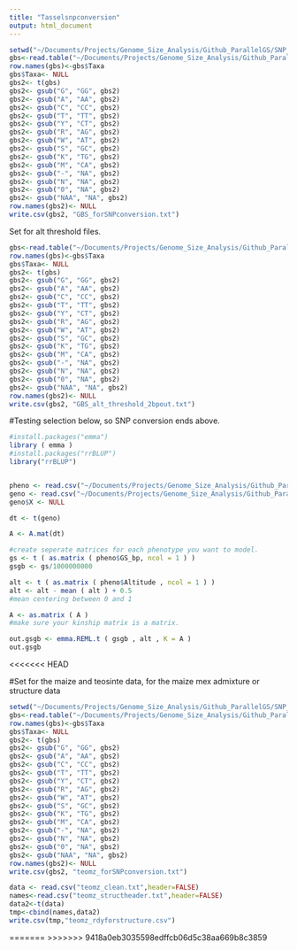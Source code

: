 ```yaml
---
title: "Tasselsnpconversion"
output: html_document
---
```




```r
setwd("~/Documents/Projects/Genome_Size_Analysis/Github_ParallelGS/SNP_data/Mexicana_conversion/")
gbs<-read.table("~/Documents/Projects/Genome_Size_Analysis/Github_ParallelGS/SNP_data/Mexicana_conversion/GBS_filteredfromtassel.txt", header=TRUE) #column names still not correct
row.names(gbs)<-gbs$Taxa
gbs$Taxa<- NULL
gbs2<- t(gbs)
gbs2<- gsub("G", "GG", gbs2)
gbs2<- gsub("A", "AA", gbs2)
gbs2<- gsub("C", "CC", gbs2)
gbs2<- gsub("T", "TT", gbs2)
gbs2<- gsub("Y", "CT", gbs2)
gbs2<- gsub("R", "AG", gbs2)
gbs2<- gsub("W", "AT", gbs2)
gbs2<- gsub("S", "GC", gbs2)
gbs2<- gsub("K", "TG", gbs2)
gbs2<- gsub("M", "CA", gbs2)
gbs2<- gsub("-", "NA", gbs2)
gbs2<- gsub("N", "NA", gbs2)
gbs2<- gsub("0", "NA", gbs2)
gbs2<- gsub("NAA", "NA", gbs2)
row.names(gbs2)<- NULL
write.csv(gbs2, "GBS_forSNPconversion.txt")
```

Set for alt threshold files.

```r
gbs<-read.table("~/Documents/Projects/Genome_Size_Analysis/Github_ParallelGS/SNP_data/Mexicana_conversion/GBS_alt_threshold_Tasselout.txt", header=TRUE) 
row.names(gbs)<-gbs$Taxa
gbs$Taxa<- NULL
gbs2<- t(gbs)
gbs2<- gsub("G", "GG", gbs2)
gbs2<- gsub("A", "AA", gbs2)
gbs2<- gsub("C", "CC", gbs2)
gbs2<- gsub("T", "TT", gbs2)
gbs2<- gsub("Y", "CT", gbs2)
gbs2<- gsub("R", "AG", gbs2)
gbs2<- gsub("W", "AT", gbs2)
gbs2<- gsub("S", "GC", gbs2)
gbs2<- gsub("K", "TG", gbs2)
gbs2<- gsub("M", "CA", gbs2)
gbs2<- gsub("-", "NA", gbs2)
gbs2<- gsub("N", "NA", gbs2)
gbs2<- gsub("0", "NA", gbs2)
gbs2<- gsub("NAA", "NA", gbs2)
row.names(gbs2)<- NULL
write.csv(gbs2, "GBS_alt_threshold_2bpout.txt")
```

#Testing selection below, so SNP conversion ends above.

```r
#install.packages("emma")
library ( emma )
#install.packages("rrBLUP")
library("rrBLUP")


pheno <- read.csv("~/Documents/Projects/Genome_Size_Analysis/Github_ParallelGS/Mexicana/Master_mexnucleo_pruned.csv") #phenotype data in matching order
geno <- read.csv("~/Documents/Projects/Genome_Size_Analysis/Github_ParallelGS/SNP_data/Mexicana_conversion/GBS_final.txt")
geno$X <- NULL

dt <- t(geno)

A <- A.mat(dt)

#create seperate matrices for each phenotype you want to model.
gs <- t ( as.matrix ( pheno$GS_bp, ncol = 1 ) )
gsgb <- gs/1000000000

alt <- t ( as.matrix ( pheno$Altitude , ncol = 1 ) )
alt <- alt - mean ( alt ) + 0.5
#mean centering between 0 and 1

A <- as.matrix ( A )
#make sure your kinship matrix is a matrix.

out.gsgb <- emma.REML.t ( gsgb , alt , K = A )
out.gsgb


```
<<<<<<< HEAD

#Set for the maize and teosinte data, for the maize mex admixture or structure data

```r
setwd("~/Documents/Projects/Genome_Size_Analysis/Github_ParallelGS/SNP_data/Mexicana_conversion/")
gbs<-read.table("~/Documents/Projects/Genome_Size_Analysis/Github_ParallelGS/SNP_data/Mexicana_conversion/teomz_tassel.txt", header=TRUE) #column names still not correct
row.names(gbs)<-gbs$Taxa
gbs$Taxa<- NULL
gbs2<- t(gbs)
gbs2<- gsub("G", "GG", gbs2)
gbs2<- gsub("A", "AA", gbs2)
gbs2<- gsub("C", "CC", gbs2)
gbs2<- gsub("T", "TT", gbs2)
gbs2<- gsub("Y", "CT", gbs2)
gbs2<- gsub("R", "AG", gbs2)
gbs2<- gsub("W", "AT", gbs2)
gbs2<- gsub("S", "GC", gbs2)
gbs2<- gsub("K", "TG", gbs2)
gbs2<- gsub("M", "CA", gbs2)
gbs2<- gsub("-", "NA", gbs2)
gbs2<- gsub("N", "NA", gbs2)
gbs2<- gsub("0", "NA", gbs2)
gbs2<- gsub("NAA", "NA", gbs2)
row.names(gbs2)<- NULL
write.csv(gbs2, "teomz_forSNPconversion.txt")
```

```r
data <- read.csv("teomz_clean.txt",header=FALSE)
names<-read.csv("teomz_structheader.txt",header=FALSE)
data2<-t(data)
tmp<-cbind(names,data2)
write.csv(tmp,"teomz_rdyforstructure.csv")
```


=======
>>>>>>> 9418a0eb3035598edffcb06d5c38aa669b8c3859
